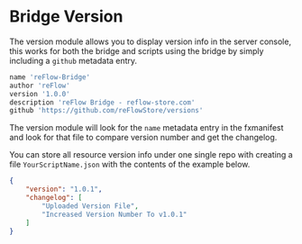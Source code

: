 # Bridge Version

The version module allows you to display version info in the server console, this works for both the bridge and scripts using the bridge by simply including a `github` metadata entry.

```lua
name 'reFlow-Bridge'
author 'reFlow'
version '1.0.0'
description 'reFlow Bridge - reflow-store.com'
github 'https://github.com/reFlowStore/versions'
```

The version module will look for the `name` metadata entry in the fxmanifest and look for that file to compare version number and get the changelog.

You can store all resource version info under one single repo with creating a file `YourScriptName.json` with the contents of the example below.

```json filename="reFlow-Bridge.json" copy
{
    "version": "1.0.1",
    "changelog": [
        "Uploaded Version File",
        "Increased Version Number To v1.0.1"
    ]
}
```
